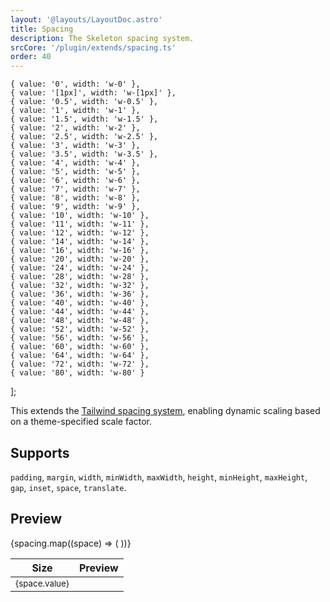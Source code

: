 ```yaml
---
layout: '@layouts/LayoutDoc.astro'
title: Spacing
description: The Skeleton spacing system.
srcCore: '/plugin/extends/spacing.ts'
order: 40
---
```



	{ value: '0', width: 'w-0' },
	{ value: '[1px]', width: 'w-[1px]' },
	{ value: '0.5', width: 'w-0.5' },
	{ value: '1', width: 'w-1' },
	{ value: '1.5', width: 'w-1.5' },
	{ value: '2', width: 'w-2' },
	{ value: '2.5', width: 'w-2.5' },
	{ value: '3', width: 'w-3' },
	{ value: '3.5', width: 'w-3.5' },
	{ value: '4', width: 'w-4' },
	{ value: '5', width: 'w-5' },
	{ value: '6', width: 'w-6' },
	{ value: '7', width: 'w-7' },
	{ value: '8', width: 'w-8' },
	{ value: '9', width: 'w-9' },
	{ value: '10', width: 'w-10' },
	{ value: '11', width: 'w-11' },
	{ value: '12', width: 'w-12' },
	{ value: '14', width: 'w-14' },
	{ value: '16', width: 'w-16' },
	{ value: '20', width: 'w-20' },
	{ value: '24', width: 'w-24' },
	{ value: '28', width: 'w-28' },
	{ value: '32', width: 'w-32' },
	{ value: '36', width: 'w-36' },
	{ value: '40', width: 'w-40' },
	{ value: '44', width: 'w-44' },
	{ value: '48', width: 'w-48' },
	{ value: '52', width: 'w-52' },
	{ value: '56', width: 'w-56' },
	{ value: '60', width: 'w-60' },
	{ value: '64', width: 'w-64' },
	{ value: '72', width: 'w-72' },
	{ value: '80', width: 'w-80' }
];

This extends the [Tailwind spacing system](https://tailwindcss.com/docs/customizing-spacing), enabling dynamic scaling based on a theme-specified scale factor.

## Supports

`padding`, `margin`, `width`, `minWidth`, `maxWidth`, `height`, `minHeight`, `maxHeight`, `gap`, `inset`, `space`, `translate`.

## Preview

<div class="table-wrap">
	<table class="table">
		<thead>
			<tr>
				<th>Size</th>
				<th>Preview</th>
			</tr>
		</thead>
		<tbody class="[&>tr]:hover:preset-tonal-primary">
			{spacing.map((space) => (
				<tr>
					<td>
						<small>{space.value}</small>
					</td>
					<td>
						<div class:list={[space.width, 'h-[10px] bg-primary-500']}></div>
					</td>
				</tr>
			))}
		</tbody>
	</table>
</div>
